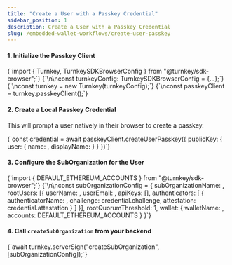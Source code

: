 ```yaml
---
title: "Create a User with a Passkey Credential"
sidebar_position: 1
description: Create a User with a Passkey Credential
slug: /embedded-wallet-workflows/create-user-passkey
---
```



#### 1. Initialize the Passkey Client
<CodeBlock language="typescript">
{`import { Turnkey, TurnkeySDKBrowserConfig } from "@turnkey/sdk-browser";`}
{`\n\nconst turnkeyConfig: TurnkeySDKBrowserConfig = {...};`}
{`\nconst turnkey = new Turnkey(turnkeyConfig);`}
{`\nconst passkeyClient = turnkey.passkeyClient();`}
</CodeBlock>

#### 2. Create a Local Passkey Credential

This will prompt a user natively in their browser to create a passkey.

<CodeBlock language="typescript">
{`const credential = await passkeyClient.createUserPasskey({
  publicKey: {
    user: {
      name: <userName>,
      displayName: <userDisplayName>
    }
  }
})`}
</CodeBlock>

#### 3. Configure the SubOrganization for the User

<CodeBlock language="typescript">
{`import { DEFAULT_ETHEREUM_ACCOUNTS } from "@turnkey/sdk-browser";`}
{`\n\nconst subOrganizationConfig = {
  subOrganizationName: <subOrganizationName>,
  rootUsers: [{
    userName: <userName>,
    userEmail: <userEmail>,
    apiKeys: [],
    authenticators: [
      {
        authenticatorName: <authenticatorName>,
        challenge: credential.challenge,
        attestation: credential.attestation
      }
    ]
  }],
  rootQuorumThreshold: 1,
  wallet: {
    walletName: <initialWalletName>,
    accounts: DEFAULT_ETHEREUM_ACCOUNTS
  }
}`}
</CodeBlock>

#### 4. Call `createSubOrganization` from your backend

<CodeBlock language="typescript">
{`await turnkey.serverSign("createSubOrganization", [subOrganizationConfig]);`}
</CodeBlock>
